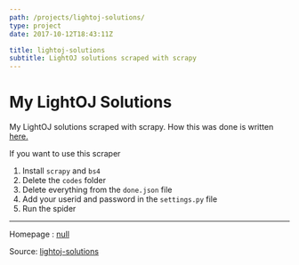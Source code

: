 ```yaml
---
path: /projects/lightoj-solutions/
type: project
date: 2017-10-12T18:43:11Z

title: lightoj-solutions
subtitle: LightOJ solutions scraped with scrapy
---
```

# My LightOJ Solutions
My LightOJ solutions scraped with scrapy. How this was done is written [here.](https://sjsakib.github.io/2017/scraping-lightoj/)

If you want to use this scraper

1. Install `scrapy` and `bs4`
2. Delete the `codes` folder
3. Delete everything from the `done.json` file
4. Add your userid and password in the `settings.py` file
5. Run the spider


---
Homepage : [null](null)

Source: [lightoj-solutions](https://github.com/sjsakib/lightoj-solutions)
